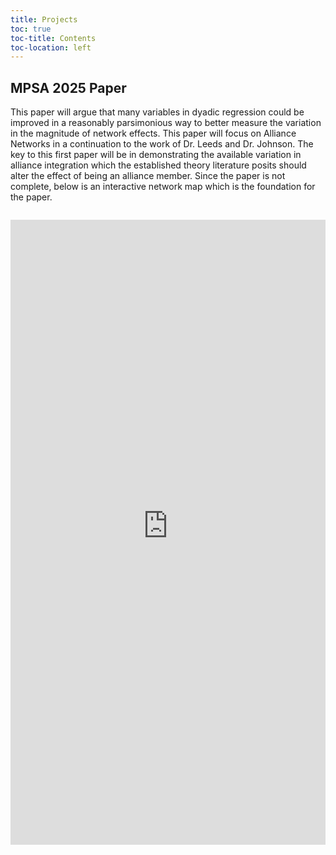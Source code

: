 ```yaml
---
title: Projects
toc: true
toc-title: Contents
toc-location: left
---
```


## MPSA 2025 Paper

This paper will argue that many variables in dyadic regression could be improved in a reasonably parsimonious way to better measure the variation in the magnitude of network effects. This paper will focus on Alliance Networks in a continuation to the work of Dr. Leeds and Dr. Johnson. The key to this first paper will be in demonstrating the available variation in alliance integration which the established theory literature posits should alter the effect of being an alliance member. Since the paper is not complete, below is an interactive network map which is the foundation for the paper.

<div style="overflow: hidden; position: relative; width: 100%; height: 100%;">
  <iframe src="https://jonathan-durbin.shinyapps.io/AllianceNetworkMaps/" 
          style="border: none; width: 100%; height: 1000px;"
          allowfullscreen>
  </iframe>
</div>

----

## BARKS 2023

In Fall 2023 and Spring 2024, I worked with Dr. Kuehl, Eman Alahmadi, and Oliver Myers on the Behaviors, Attitudes, Resources, and Knowledge of Sustainability Survey (BARKS Survey) available [here](https://www.niu.edu/sustainability/_files/2023-barks-report.docx). The survey was conducted in September and October 2023 with analysis conducted in November and September and the writing of the report done in December and January. Dr. Kuehl and Eman Alahmadi have gone on to use resulting survey experiment data in a paper which has hit the R&R stage. Oliver Myers wrote the bulk of the survey and report with me doing the copy editing. I created the graphs for the report as well as created the commute section of questions. This data was used by me in a term paper and by the Office of Sustainability in its greenhouse gas inventory and its Sustainability, Tracking, Assessment, and Rating System (STARS) report.